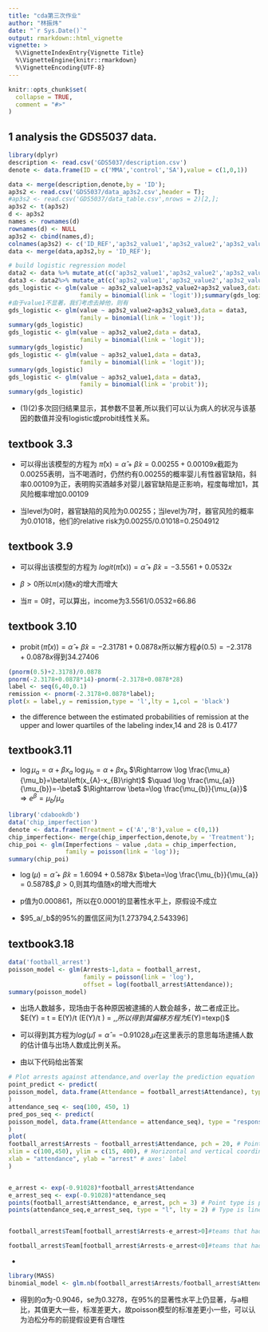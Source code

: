 ```yaml
---
title: "cda第三次作业"
author: "林振炜"
date: "`r Sys.Date()`"
output: rmarkdown::html_vignette
vignette: >
  %\VignetteIndexEntry{Vignette Title}
  %\VignetteEngine{knitr::rmarkdown}
  %\VignetteEncoding{UTF-8}
---
```


```r
knitr::opts_chunk$set(
  collapse = TRUE,
  comment = "#>"
)
```

## 1 analysis the GDS5037 data.
```r
library(dplyr)
description <- read.csv('GDS5037/description.csv')
denote <- data.frame(ID = c('MMA','control','SA'),value = c(1,0,1))

data <- merge(description,denote,by = 'ID');
ap3s2 <- read.csv('GDS5037/data_ap3s2.csv',header = T);
#ap3s2 <- read.csv('GDS5037/data_table.csv',nrows = 2)[2,];
ap3s2 <- t(ap3s2)
d <- ap3s2
names <- rownames(d)
rownames(d) <- NULL
ap3s2 <- cbind(names,d);
colnames(ap3s2) <- c('ID_REF','ap3s2_value1','ap3s2_value2','ap3s2_value3');
data <- merge(data,ap3s2,by = 'ID_REF');

# build logistic regression model
data2 <- data %>% mutate_at(c('ap3s2_value1','ap3s2_value2','ap3s2_value3'),as.character)
data3 <- data2%>% mutate_at(c('ap3s2_value1','ap3s2_value2','ap3s2_value3'),as.numeric)
gds_logistic <- glm(value ~ ap3s2_value1+ap3s2_value2+ap3s2_value3,data = data3,
                    family = binomial(link = 'logit'));summary(gds_logistic)
#由于value1不显著，我们考虑去掉他，则有
gds_logistic <- glm(value ~ ap3s2_value2+ap3s2_value3,data = data3,
                    family = binomial(link = 'logit'));
summary(gds_logistic)
gds_logistic <- glm(value ~ ap3s2_value2,data = data3,
                    family = binomial(link = 'logit'));
summary(gds_logistic)
gds_logistic <- glm(value ~ ap3s2_value1,data = data3,
                    family = binomial(link = 'logit'));
summary(gds_logistic)
gds_logistic <- glm(value ~ ap3s2_value1,data = data3,
                    family = binomial(link = 'probit'));
summary(gds_logistic)

```
- (1)(2)多次回归结果显示，其参数不显著,所以我们可以认为病人的状况与该基因的数值并没有logistic或probit线性关系。


## textbook 3.3

- 可以得出该模型的方程为 $\hat{\pi}(\mathrm{x})=\hat{\alpha}+\hat{\beta} x=0.00255+0.00109 x$截距为0.00255表明，当不喝酒时，仍然约有0.00255的概率婴儿有性器官缺陷，斜率0.00109为正，表明购买酒越多对婴儿器官缺陷是正影响，程度每增加1，其风险概率增加0.00109

- 当level为0时，器官缺陷的风险为0.00255；当level为7时，器官风险的概率为0.01018，他们的relative risk为0.00255/0.01018=0.2504912

## textbook 3.9
- 可以得出该模型的方程为
$logit(\hat{\pi}(\mathrm{x}))=\hat{\alpha}+\hat{\beta} x=-3.5561+0.0532 x$

- $\beta>0$所以$\pi(x)$随x的增大而增大

- 当$\pi=0$时，可以算出，income为3.5561/0.0532=66.86

## textbook 3.10
- $\operatorname{probit}(\hat{\pi}(x))=\hat{\alpha}+\hat{\beta} x=-2.31781+0.0878 x$所以解方程$\phi(0.5)=-2.3178+0.0878x$得到34.27406

```r
(pnorm(0.5)+2.3178)/0.0878
pnorm(-2.3178+0.0878*14)-pnorm(-2.3178+0.0878*28)
label <- seq(6,40,0.1)
remission <- pnorm(-2.3178+0.0878*label);
plot(x = label,y = remission,type = 'l',lty = 1,col = 'black')
```

- the difference between the estimated probabilities of remission at the upper and lower quartiles of the labeling index,14 and 28 is 0.4177


## textbook3.11

- $\log {\mu_a}=\alpha+\beta x_a$
$\log \mu_b=\alpha+\beta x_b$
$\Rightarrow \log \frac{\mu_a}{\mu_b}=\beta\left(x_{A}-x_{B}\right)$
$\quad \log \frac{\mu_{a}}{\mu_{b}}=-\beta$
$\Rightarrow \beta=\log \frac{\mu_{b}}{\mu_{a}}$
$\Rightarrow e^{\beta}=\mu_{b} / \mu_{a}$

```r
library('cdabookdb')
data('chip_imperfection')
denote <- data.frame(Treatment = c('A','B'),value = c(0,1))
chip_imperfection<- merge(chip_imperfection,denote,by = 'Treatment');
chip_poi <- glm(Imperfections ~ value ,data = chip_imperfection,
                family = poisson(link = 'log'));
summary(chip_poi)
```

- $\log (\mu)=\hat{\alpha}+\hat{\beta} x=1.6094+0.5878 x$
  $\beta=\log \frac{\mu_{b}}{\mu_{a}} = 0.5878$,$\beta>0$,则其均值随x的增大而增大
  
- p值为0.000861，所以在0.0001的显著性水平上，原假设不成立

- $\beta$95%的置信区间为[0.5878-1.96*0.1764,0.5878+1.96*0.1764],即[0.242,0.9335],所以$\mu_a/\mu_b$的95%的置信区间为[1.273794,2.543396]


## textbook3.18


```r
data('football_arrest')
poisson_model <- glm(Arrests~1,data = football_arrest, 
                     family = poisson(link = 'log'),
                     offset = log(football_arrest$Attendance));
summary(poisson_model)


```

- 出场人数越多，现场由于各种原因被逮捕的人数会越多，故二者成正比。$E(Y) = \mu t \Rightarrow \mu  = E(Y)/t \Rightarrow \log (E(Y)/t ) = \alpha $,,所以得到其偏移方程为$E(Y)=t\times exp(\alpha)$

- 可以得到其方程为$log(\hat{\mu}) = \hat{\alpha} = -0.91028$,$\hat{\mu}$在这里表示的意思每场逮捕人数的估计值与出场人数成比例关系。

- 由以下代码给出答案

```r

# Plot arrests against attendance,and overlay the prediction equation
point_predict <- predict(
poisson_model, data.frame(Attendance = football_arrest$Attendance), type = "response"
)
attendance_seq <- seq(100, 450, 1)
pred_pos_seq <- predict(
poisson_model, data.frame(Attendance = attendance_seq), type = "response"
)
plot(
football_arrest$Arrests ~ football_arrest$Attendance, pch = 20, # Point type is solid dot
xlim = c(100,450), ylim = c(15, 400), # Horizontal and vertical coordinate limits
xlab = "attendance", ylab = "arrest" # axes' label
)


e_arrest <- exp(-0.91028)*football_arrest$Attendance
e_arrest_seq <- exp(-0.91028)*attendance_seq
points(football_arrest$Attendance, e_arrest, pch = 3) # Point type is plus sign
points(attendance_seq,e_arrest_seq, type = "l", lty = 2) # Type is line, line type is dashed


football_arrest$Team[football_arrest$Arrests-e_arrest>0]#teams that had a much larger than expected number of arrests.

football_arrest$Team[football_arrest$Arrests-e_arrest<0]#teams that had a much smaller than expected number of arrests.


```

- 

```r

library(MASS)
binomial_model <- glm.nb(football_arrest$Arrests/football_arrest$Attendance~1,data = football_arrest);summary(binomial_model)
```

 - 得到的$\hat{\alpha}$为-0.9046，se为0.3278，在95%的显著性水平上仍显著，与a相比，其值更大一些，标准差更大，故poisson模型的标准差更小一些，可以认为泊松分布的前提假设更有合理性
















